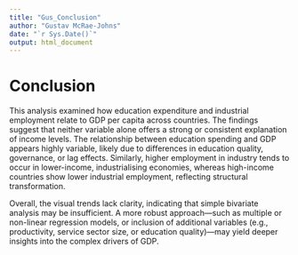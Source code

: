 ```yaml
---
title: "Gus_Conclusion"
author: "Gustav McRae-Johns"
date: "`r Sys.Date()`"
output: html_document
---
```


# Conclusion

This analysis examined how education expenditure and industrial employment relate to GDP per capita across countries. The findings suggest that neither variable alone offers a strong or consistent explanation of income levels. The relationship between education spending and GDP appears highly variable, likely due to differences in education quality, governance, or lag effects. Similarly, higher employment in industry tends to occur in lower-income, industrialising economies, whereas high-income countries show lower industrial employment, reflecting structural transformation.

Overall, the visual trends lack clarity, indicating that simple bivariate analysis may be insufficient. A more robust approach—such as multiple or non-linear regression models, or inclusion of additional variables (e.g., productivity, service sector size, or education quality)—may yield deeper insights into the complex drivers of GDP.